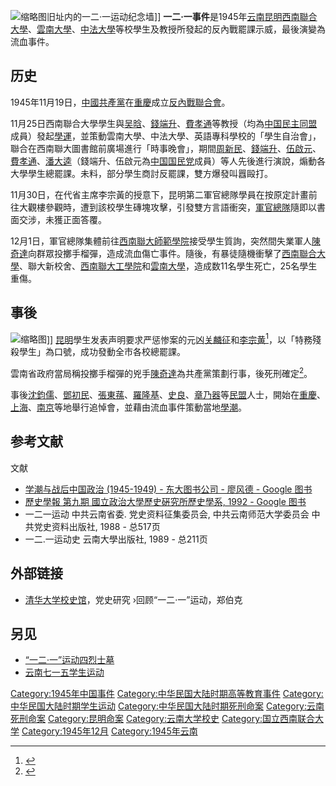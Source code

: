 {{Citecheck|date=2014年8月30日}}
{{Missing information|“更多细节<!-- 如劉友治 -->和文献引用”}}
[[File:西南联大旧址_07.jpg|缩略图]]旧址内的一二·一运动纪念墙]]
'''一二·一事件'''是1945年[[雲南省_(中華民國)|云南]][[昆明|昆明]][[西南聯合大學|西南聯合大學]]、[[雲南大學|雲南大學]]、[[中法大學|中法大學]]等校學生及教授所發起的反內戰罷課示威，最後演變為流血事件。

==历史==
1945年11月19日，[[中國共產黨|中國共產黨]]在[[重慶|重慶]]成立[[反內戰聯合會|反內戰聯合會]]。

11月25日西南聯合大學學生與[[吴晗|吴晗]]、[[錢端升|錢端升]]、[[費孝通|費孝通]]等教授（均為[[中国民主同盟|中国民主同盟]]成員）發起[[學運|學運]]，並策動雲南大學、中法大學、英語專科學校的「學生自治會」，聯合在西南聯大圖書館前廣場進行「時事晚會」，期間[[周新民_(1897年)|周新民]]、[[錢端升|錢端升]]、[[伍啟元|伍啟元]]、[[費孝通|費孝通]]、[[潘大逵|潘大逵]]（錢端升、伍啟元為[[中国国民党|中国国民党]]成員）等人先後進行演說，煽動各大學學生總罷課。未料，部分學生商討反罷課，雙方爆發叫囂毆打。

11月30日，在代省主席李宗黃的授意下，昆明第二軍官總隊學員在按原定計畫前往大觀樓參觀時，遭到該校學生磚塊攻擊，引發雙方言語衝突，[[軍官總隊|軍官總隊]]隨即以書面交涉，未獲正面答覆。

12月1日，軍官總隊集體前往[[云南师范大学|西南聯大師範學院]]接受學生質詢，突然間失業軍人[[陳奇達|陳奇達]]向群眾投擲手榴彈，造成流血傷亡事件。隨後，有暴徒隨機衝擊了[[西南聯合大學|西南聯合大學]]、聯大新校舍、[[西南聯大工學院|西南聯大工學院]]和[[雲南大學|雲南大學]]，造成数11名學生死亡，25名學生重傷。

==事後==
[[File:西南联大旧址_墓园.jpg|缩略图]]]]
[[昆明|昆明]]學生发表声明要求严惩惨案的元凶[[关麟征|关麟征]]和[[李宗黄|李宗黄]]<ref>{{Cite journal|title=“一二·一”运动中的卢汉|author=蒋中礼|url=http://www.ncpssd.org/Literature/articleinfo.aspx?id=MTAwMjQwMTE1Mw==&type=am91cm5hbEFydGljbGU=&datatype=am91cm5hbEFydGljbGU=&typename=5Lit5paH5pyf5YiK5paH56ug&nav=0&barcodenum=|journal=云南师范大学学报|issue=第6期|doi=|others=|year=1980年|volume=|page=10-16页|pmid=|access-date=2018-05-27|archive-date=2021-03-10|archive-url=https://web.archive.org/web/20210310020125/http://www.ncpssd.org/Literature/articleinfo.aspx?id=MTAwMjQwMTE1Mw%3D%3D&type=am91cm5hbEFydGljbGU%3D&datatype=am91cm5hbEFydGljbGU%3D&typename=5Lit5paH5pyf5YiK5paH56ug&nav=0&barcodenum=|dead-url=no}}</ref>，以「特務殘殺學生」為口號，成功發動全市各校總罷課。

雲南省政府當局稱投擲手榴彈的兇手[[陳奇達|陳奇達]]為共產黨策劃行事，後死刑確定<ref>{{or|曾廣順．中共對青年的控制與運用之研究．第45頁}}</ref>。

事後[[沈鈞儒|沈鈞儒]]、[[鄧初民|鄧初民]]、[[張東蓀|張東蓀]]、[[羅隆基|羅隆基]]、[[史良|史良]]、[[章乃器|章乃器]]等[[民盟|民盟]]人士，開始在[[重慶|重慶]]、[[上海|上海]]、[[南京|南京]]等地舉行追悼會，並藉由流血事件策動當地[[學潮|學潮]]。

==参考文献==
{{reflist|30em}}
;文献
*[https://books.google.com/books?id=rttjAAAAIAAJ&q=%E9%99%B3%E5%A5%87%E9%81%94%E3%80%81%E5%8A%89%E5%8F%8B%E6%B2%BB 学潮与战后中国政治 (1945-1949) - 东大图书公司 - 廖风德 - Google 图书] {{Wayback|url=https://books.google.com/books?id=rttjAAAAIAAJ&q=%E9%99%B3%E5%A5%87%E9%81%94%E3%80%81%E5%8A%89%E5%8F%8B%E6%B2%BB |date=20210310015129 }}{{zh-tw}}
*[https://books.google.com/books?id=c4wdAQAAMAAJ&q=陳奇達 歷史學報 第九期 國立政治大學歷史硏究所歷史學系, 1992 - Google 图书]{{zh-tw}}
*一二一运动 中共云南省委. 党史资料征集委员会, 中共云南师范大学委员会 中共党史资料出版社, 1988 - 总517页{{zh-cn}}
*一二.一运动史 云南大學出版社, 1989 - 总211页{{zh-cn}}

==外部链接==
*[https://web.archive.org/web/20181007094054/http://www.tsinghua.edu.cn/publish/xsg/8352/2014/20140714142707317803844/20140714142707317803844_.html 清华大学校史馆]，党史研究  ›回顾“一二·一”运动，郑伯克{{zh-cn}}

==另见==
*[[“一二·一”运动四烈士墓|“一二·一”运动四烈士墓]]
*[[云南七一五学生运动|云南七一五学生运动]]

{{云南历史|民国}}
[[Category:1945年中国事件|Category:1945年中国事件]]
[[Category:中华民国大陆时期高等教育事件|Category:中华民国大陆时期高等教育事件]]
[[Category:中华民国大陆时期学生运动|Category:中华民国大陆时期学生运动]]
[[Category:中华民国大陆时期死刑命案|Category:中华民国大陆时期死刑命案]]
[[Category:云南死刑命案|Category:云南死刑命案]]
[[Category:昆明命案|Category:昆明命案]]
[[Category:云南大学校史|Category:云南大学校史]]
[[Category:国立西南联合大学|Category:国立西南联合大学]]
[[Category:1945年12月|Category:1945年12月]]
[[Category:1945年云南|Category:1945年云南]]